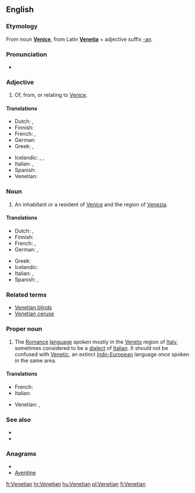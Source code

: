 ==English==

===Etymology===
From noun '''[[Venice]]''', from Latin '''[[Venetia]]''' + adjective suffix [[-an]].

===Pronunciation===
* {{rhymes|iːʃən}}

===Adjective===
{{en-adj|-}}

# Of, from, or relating to [[Venice]].

====Translations====
{{trans-top|relating to Venice}}
* Dutch: {{t+|nl|Venetiaans}}, {{t|nl|Venetiaanse}}
* Finnish: {{t-|fi|venetsialainen}}
* French: {{t+|fr|vénitien|m}}, {{t+|fr|vénitienne|f}}
* German: {{t+|de|venezianisch}}
* Greek: {{t|el|βενετσιάνικος}}, {{t|el|ενετικός}}
{{trans-mid}}
* Icelandic: {{t|is|feneyskur|m}},  {{t|is|feneysk|f}},  {{t|is|feneyskt|n}}
* Italian: {{t+|it|veneziano|m}}, {{t+|it|veneziana|f}}
* Spanish: {{t|es|veneciano}}
* Venetian: {{tø|vec|venessian|m}}
{{trans-bottom}}

===Noun===
{{en-noun}}

# An inhabitant or a resident of [[Venice]] and the region of [[Venezia]].

====Translations====
{{trans-top|inhabitant of Venice}}
* Dutch: {{t|nl|Venetiaan|m}}, {{t|nl|Venetiaanse|f}}
* Finnish: {{t-|fi|venetsialainen}}
* French: {{t+|fr|vénitien|m}}, {{t+|fr|vénitienne|f}}
* German: {{t+|de|Venezianer|m}}, {{t+|de|Venezianerin|f}}
{{trans-mid}}
* Greek: {{t-|el|Βενετσιάνος|m}}
* Icelandic: {{t|is|Feneyingur|m}}
* Italian: {{t+|it|veneziano|m}}, {{t+|it|veneziana|f}}
* Spanish: {{t|es|veneciano|m}},  {{t|es|veneciana|f}}
{{trans-bottom}}

===Related terms===
* [[Venetian blinds]]
* [[Venetian ceruse]]

===Proper noun===
{{en-proper noun}}
{{wikipedia|Venetian language}}
# The [[Romance]] [[language]] spoken mostly in the [[Veneto]] region of [[Italy]], sometimes considered to be a [[dialect]] of [[Italian]]. It should not be confused with [[Venetic]], an extinct [[Indo-European]] language once spoken in the same area.

====Translations====
{{trans-top|language}}
* French: {{t+|fr|vénitien|m}}
* Italian: {{t+|it|veneto|m}}
{{trans-mid}}
* Venetian: {{tø|vec|vèneto|xs=Venetian}}, {{tø|vec|vènet|xs=Venetian}}
{{trans-bottom}}

===See also===
* {{pedialite|Venetian language}}
* {{ISO 639|link=Linguist List||lang=Venetic|code=vec}}

===Anagrams===
* {{alphagram|aeeinntv}}
* [[Aventine#English|Aventine]]

[[fr:Venetian]]
[[hr:Venetian]]
[[hu:Venetian]]
[[pl:Venetian]]
[[fi:Venetian]]
